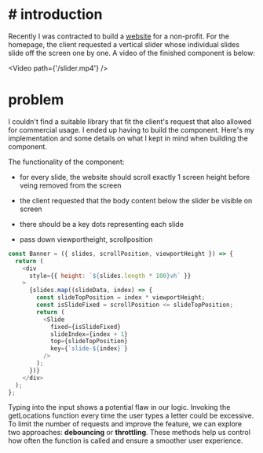 

# # introduction

Recently I was contracted to build a <a href='https://edwardhosharian.org'>website</a> for a non-profit. For the homepage, the client requested a vertical slider whose individual slides slide off the screen one by one. A video of the finished component is below:

<Video path={'/slider.mp4'} />

# problem

I couldn't find a suitable library that fit the client's request that also allowed for commercial usage. I ended up having to build the component. Here's my implementation and some details on what I kept in mind when building the component.

The functionality of the component:

+ for every slide, the website should scroll exactly 1 screen height before veing removed from the screen

+ the client requested that the body content below the slider be visible on screen

+ there should be a key dots representing each slide



- pass down viewportheight, scrollposition



```javascript
const Banner = ({ slides, scrollPosition, viewportHeight }) => {
  return (
    <div
      style={{ height: `${slides.length * 100}vh` }}
    >
      {slides.map((slideData, index) => {
        const slideTopPosition = index * viewportHeight;
        const isSlideFixed = scrollPosition <= slideTopPosition;
        return (
          <Slide
            fixed={isSlideFixed}
            slideIndex={index + 1}
            top={slideTopPosition}
            key={`slide-${index}`}
          />
        );
      })}
    </div>
  );
};
```
Typing into the input shows a potential flaw in our logic. Invoking the getLocations function every time the user types a letter could be excessive. To limit the number of requests and improve the feature, we can explore two approaches: **debouncing** or **throttling**. These methods help us control how often the function is called and ensure a smoother user experience.
